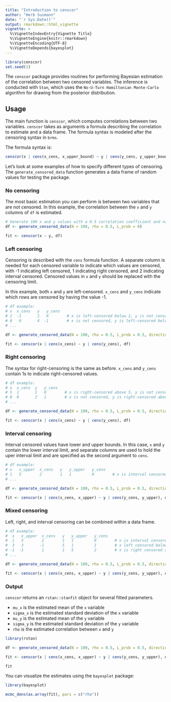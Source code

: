 ```yaml
---
title: "Introduction to censcor"
author: "Herb Susmann"
date: "`r Sys.Date()`"
output: rmarkdown::html_vignette
vignette: >
  %\VignetteIndexEntry{Vignette Title}
  %\VignetteEngine{knitr::rmarkdown}
  %\VignetteEncoding{UTF-8}
  %\VignetteDepends{bayesplot}
---
```


```r
library(censcor)
set.seed(1)
```

The `censcor` package provides routines for performing Bayesian estimation of the correlation between two censored variables. The inference is conducted with `Stan`, which uses the `No-U-Turn Hamiltonian Monte-Carlo` algorithm for drawing from the posterior distribution.

## Usage

The main function is `censcor`, which computes correlations between two variables. `censcor` takes as arguments a formula describing the correlation to estimate and a data frame. The formula syntax is modeled after the censoring syntax in `brms`.

The formula syntax is:

```r
censcor(x | cens(x_cens, x_upper_bound) ~ y | cens(y_cens, y_upper_bound), df)
```

Let's look at some examples of how to specify different types of censoring. The `generate_censored_data` function generates a data frame of random values for testing the package.

### No censoring

The most basic estimation you can perform is between two variables that are not censored. In this example, the correlation between the `x` and `y` columns of `df` is estimated.

```r
# Generate 100 x and y values with a 0.5 correlation coefficient and no censoring
df <- generate_censored_data(N = 100, rho = 0.5, L_prob = 0)

fit <- censcor(x ~ y, df)
```

### Left censoring
Censoring is described with the `cens` formula function. A separate column is needed for each censored variable to indicate which values are censored, with -1 indicating left censored, 1 indicating right censored, and 2 indicating interval censored. Censored values in `x` and `y` should be replaced with the censoring limit.

In this example, both `x` and `y` are left-censored. `x_cens` and `y_cens` indicate which rows are censored by having the value -1.

```r
# df example:
# x  x_cens   y   y_cens
# 2  -1       1   0        # x is left-censored below 2, y is not censored
# 0   0       4  -1        # x is not censored, y is left-censored below 2
# ...

df <- generate_censored_data(N = 100, rho = 0.5, L_prob = 0.5, direction = -1)

fit <- censcor(x | cens(x_cens) ~ y | cens(y_cens), df)
```

### Right censoring

The syntax for right-censoring is the same as before. `x_cens` and `y_cens` contain 1s to indicate right-censored values.

```r
# df example:
# x  x_cens  y   y_cens
# 5  1       1   0        # x is right-censored above 5, y is not censored
# 0  0       2   1        # x is not censored, y is right-censored above 2
# ...

df <- generate_censored_data(N = 100, rho = 0.5, L_prob = 0.5, direction = 1)

fit <- censcor(x | cens(x_cens) ~ y | cens(y_cens), df)
```

### Interval censoring

Interval censored values have lower and upper bounds. In this case, `x` and `y` contain the lower interval limit, and separate columns are used to hold the uper interval limit and are specified as the second argument to `cens`.


```r
# df example:
# x   x_upper  x_cens   y   y_upper   y_cens
# 1   5        2        1   1         0        # x is interval censored between 1 and 5; y is not censored
# ...

df <- generate_censored_data(N = 100, rho = 0.5, L_prob = 0.5, direction = 2)

fit <- censcor(x | cens(x_cens, x_upper) ~ y | cens(y_cens, y_upper), df)
```


### Mixed censoring

Left, right, and interval censoring can be combined within a data frame.

```r
# df example:
#  x   x_upper  x_cens   y   y_upper   y_cens
#  1   5        2        1   1         0        # x is interval censored between 1 and 5; y is not censored
#  3   3       -1        5   1         1        # x left censored below 3, y is right censored above 5
# -1  -1        1        1   5         2        # x is right censored above -1, y is interval censored between 1 and 5
# ...

df <- generate_censored_data(N = 100, rho = 0.5, L_prob = 0.5, direction = c(-1, 1, 2))

fit <- censcor(x | cens(x_cens, x_upper) ~ y | cens(y_cens, y_upper), df)

```

### Output

`censcor` returns an `rstan::stanfit` object for several fitted parameters.

- `mu_x` is the estimated mean of the `x` variable
- `sigma_x` is the estimated standard deviation of the `x` variable
- `mu_y` is the estimated mean of the `y` variable
- `sigma_y` is the estimated standard deviation of the `y` variable
- `rho` is the estimated correlation between `x` and `y`

```r
library(rstan)

df <- generate_censored_data(N = 100, rho = 0.5, L_prob = 0.5, direction = -1)

fit <- censcor(x | cens(x_cens, x_upper) ~ y | cens(y_cens, y_upper), df, iter = 600)

```

```r
fit
```

You can visualize the estimates using the `bayesplot` package:

```r
library(bayesplot)

mcmc_dens(as.array(fit), pars = c("rho"))
```
